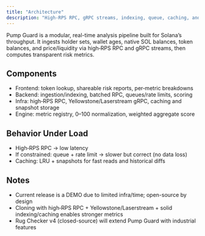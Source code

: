 ```yaml
---
title: "Architecture"
description: "High-RPS RPC, gRPC streams, indexing, queue, caching, and a transparent risk-scoring engine."
---
```


Pump Guard is a modular, real-time analysis pipeline built for Solana’s throughput. It ingests holder sets, wallet ages, native SOL balances, token balances, and price/liquidity via high‑RPS RPC and gRPC streams, then computes transparent risk metrics.

## Components

- Frontend: token lookup, shareable risk reports, per‑metric breakdowns
- Backend: ingestion/indexing, batched RPC, queues/rate limits, scoring
- Infra: high‑RPS RPC, Yellowstone/Laserstream gRPC, caching and snapshot storage
- Engine: metric registry, 0–100 normalization, weighted aggregate score

## Behavior Under Load

- High‑RPS RPC → low latency
- If constrained: queue + rate limit → slower but correct (no data loss)
- Caching: LRU + snapshots for fast reads and historical diffs

## Notes

- Current release is a DEMO due to limited infra/time; open-source by design
- Cloning with high‑RPS RPC + Yellowstone/Laserstream + solid indexing/caching enables stronger metrics
- Rug Checker v4 (closed-source) will extend Pump Guard with industrial features